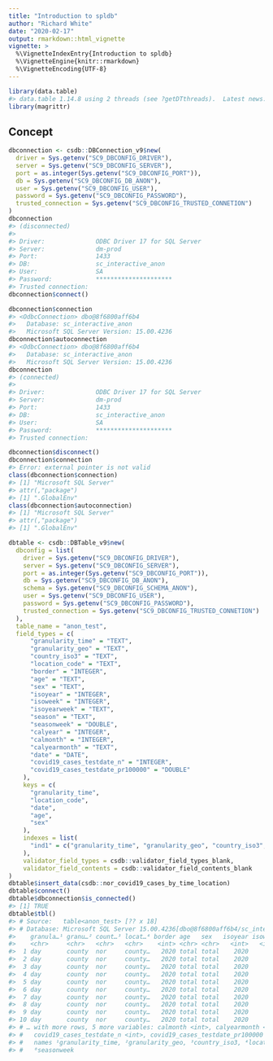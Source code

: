 ```yaml
---
title: "Introduction to spldb"
author: "Richard White"
date: "2020-02-17"
output: rmarkdown::html_vignette
vignette: >
  %\VignetteIndexEntry{Introduction to spldb}
  %\VignetteEngine{knitr::rmarkdown}
  %\VignetteEncoding{UTF-8}
---
```





```r
library(data.table)
#> data.table 1.14.8 using 2 threads (see ?getDTthreads).  Latest news: r-datatable.com
library(magrittr)
```

## Concept

```r
dbconnection <- csdb::DBConnection_v9$new(
  driver = Sys.getenv("SC9_DBCONFIG_DRIVER"),
  server = Sys.getenv("SC9_DBCONFIG_SERVER"),
  port = as.integer(Sys.getenv("SC9_DBCONFIG_PORT")),
  db = Sys.getenv("SC9_DBCONFIG_DB_ANON"),
  user = Sys.getenv("SC9_DBCONFIG_USER"),
  password = Sys.getenv("SC9_DBCONFIG_PASSWORD"),
  trusted_connection = Sys.getenv("SC9_DBCONFIG_TRUSTED_CONNETION")
)
dbconnection
#> (disconnected)
#> 
#> Driver:              ODBC Driver 17 for SQL Server 
#> Server:              dm-prod 
#> Port:                1433 
#> DB:                  sc_interactive_anon 
#> User:                SA 
#> Password:            ********************* 
#> Trusted connection:
dbconnection$connect()

dbconnection$connection
#> <OdbcConnection> dbo@8f6800aff6b4
#>   Database: sc_interactive_anon
#>   Microsoft SQL Server Version: 15.00.4236
dbconnection$autoconnection
#> <OdbcConnection> dbo@8f6800aff6b4
#>   Database: sc_interactive_anon
#>   Microsoft SQL Server Version: 15.00.4236
dbconnection
#> (connected)
#> 
#> Driver:              ODBC Driver 17 for SQL Server 
#> Server:              dm-prod 
#> Port:                1433 
#> DB:                  sc_interactive_anon 
#> User:                SA 
#> Password:            ********************* 
#> Trusted connection:

dbconnection$disconnect()
dbconnection$connection
#> Error: external pointer is not valid
class(dbconnection$connection)
#> [1] "Microsoft SQL Server"
#> attr(,"package")
#> [1] ".GlobalEnv"
class(dbconnection$autoconnection)
#> [1] "Microsoft SQL Server"
#> attr(,"package")
#> [1] ".GlobalEnv"

dbtable <- csdb::DBTable_v9$new(
  dbconfig = list(
    driver = Sys.getenv("SC9_DBCONFIG_DRIVER"),
    server = Sys.getenv("SC9_DBCONFIG_SERVER"),
    port = as.integer(Sys.getenv("SC9_DBCONFIG_PORT")),
    db = Sys.getenv("SC9_DBCONFIG_DB_ANON"),
    schema = Sys.getenv("SC9_DBCONFIG_SCHEMA_ANON"),
    user = Sys.getenv("SC9_DBCONFIG_USER"),
    password = Sys.getenv("SC9_DBCONFIG_PASSWORD"),
    trusted_connection = Sys.getenv("SC9_DBCONFIG_TRUSTED_CONNETION")
  ),
  table_name = "anon_test",
  field_types = c(
      "granularity_time" = "TEXT",
      "granularity_geo" = "TEXT",
      "country_iso3" = "TEXT",
      "location_code" = "TEXT",
      "border" = "INTEGER",
      "age" = "TEXT",
      "sex" = "TEXT",
      "isoyear" = "INTEGER",
      "isoweek" = "INTEGER",
      "isoyearweek" = "TEXT",
      "season" = "TEXT",
      "seasonweek" = "DOUBLE",
      "calyear" = "INTEGER",
      "calmonth" = "INTEGER",
      "calyearmonth" = "TEXT",
      "date" = "DATE",
      "covid19_cases_testdate_n" = "INTEGER",
      "covid19_cases_testdate_pr100000" = "DOUBLE"
    ),
    keys = c(
      "granularity_time",
      "location_code",
      "date",
      "age",
      "sex"
    ),
    indexes = list(
      "ind1" = c("granularity_time", "granularity_geo", "country_iso3", "location_code", "border", "age", "sex", "date", "isoyear", "isoweek", "isoyearweek")
    ),
    validator_field_types = csdb::validator_field_types_blank,
    validator_field_contents = csdb::validator_field_contents_blank
)
dbtable$insert_data(csdb::nor_covid19_cases_by_time_location)
dbtable$connect()
dbtable$dbconnection$is_connected()
#> [1] TRUE
dbtable$tbl()
#> # Source:   table<anon_test> [?? x 18]
#> # Database: Microsoft SQL Server 15.00.4236[dbo@8f6800aff6b4/sc_interactive_anon]
#>    granula…¹ granu…² count…³ locat…⁴ border age   sex   isoyear isoweek isoye…⁵ season seaso…⁶ calyear
#>    <chr>     <chr>   <chr>   <chr>    <int> <chr> <chr>   <int>   <int> <chr>   <chr>    <dbl>   <int>
#>  1 day       county  nor     county…   2020 total total    2020       8 2020-08 2019/…      31    2020
#>  2 day       county  nor     county…   2020 total total    2020       8 2020-08 2019/…      31    2020
#>  3 day       county  nor     county…   2020 total total    2020       8 2020-08 2019/…      31    2020
#>  4 day       county  nor     county…   2020 total total    2020       9 2020-09 2019/…      32    2020
#>  5 day       county  nor     county…   2020 total total    2020       9 2020-09 2019/…      32    2020
#>  6 day       county  nor     county…   2020 total total    2020       9 2020-09 2019/…      32    2020
#>  7 day       county  nor     county…   2020 total total    2020       9 2020-09 2019/…      32    2020
#>  8 day       county  nor     county…   2020 total total    2020       9 2020-09 2019/…      32    2020
#>  9 day       county  nor     county…   2020 total total    2020       9 2020-09 2019/…      32    2020
#> 10 day       county  nor     county…   2020 total total    2020       9 2020-09 2019/…      32    2020
#> # … with more rows, 5 more variables: calmonth <int>, calyearmonth <chr>, date <date>,
#> #   covid19_cases_testdate_n <int>, covid19_cases_testdate_pr100000 <dbl>, and abbreviated variable
#> #   names ¹​granularity_time, ²​granularity_geo, ³​country_iso3, ⁴​location_code, ⁵​isoyearweek,
#> #   ⁶​seasonweek
```
